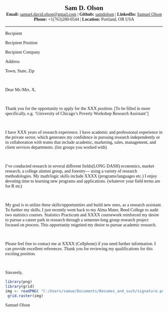 <center><span style="font-family:Didot; font-size:1.5em;">**Sam D. Olson** </span></center>


<center><span style="font-family:Didot; font-size:1em;"> **Email:** [samuel.david.olson@gmail.com](samuel.david.olson@gmail.com) | **Github:** [samdolson](http://github.com/samdolson) | **LinkedIn:** [Samuel Olson](https://www.linkedin.com/in/samuel-olson-108b73135/)</span></center>

<center><span style="font-family:Didot; font-size:1em;"> **Phone:** +1(763)280-0544 | **Location:** Portland, OR USA </span></center>

------

<span style="font-family:Didot; font-size:1em ;"> <p align="left"> 

Recipient

Recipient Position

Recipient Company

Address

Town, State, Zip </p>

<p><br></p>

<span style="font-family:Didot; font-size:1em ;"> <p align="left">
Dear Mr./Mrs. X, 
<p><br></p>
Thank you for the opportunity to apply for the XXX position. [To be filled in more specifically, e.g. ‘University of Chicago’s Poverty Workshop Research Assistant’]
<p><br></p>
I have XXX years of research experience. I have academic and professional experience in the private sector, which generates my confidence in pursuing research independently or in collaboration with teams that include academic, marketing, sales, management, and client services departments. (list groups you worked with)
<p><br></p>
I’ve conducted research in several different fields(LONG DASH)
 economics, market research, a college alumni group, and forestry— using a variety of research methodologies. My math/logic skills include XXXX (programs/languages etc.) I enjoy devoting time to learning new programs and applications. (whatever your field terms are for R etc)
<p><br></p>
My goal is to utilize these skills/opportunities and build new ones, as a research assistant. To further my skills, I just recently went back to my Alma Mater, Reed College to audit two statistics courses. Statistics Practicum and XXXX coursework reinforced my desire to pursue a career path in research through a semester-long group research project focused on process. This opportunity reignited my desire to pursue academic research. 
<p><br></p>
Please feel free to contact me at XXXX (Cellphone) if you need further information. I can provide excellent references.
Thank you for reviewing my qualifications for this exciting position.
<p><br></p>
Sincerely,</p>
```r
library(png)
library(grid)
img <- readPNG( "C:/Users/samue/Documents/Resumes_and_such/signature.png")
 grid.raster(img)
```
<p align="left"> Samuel Olson </p>  </span>